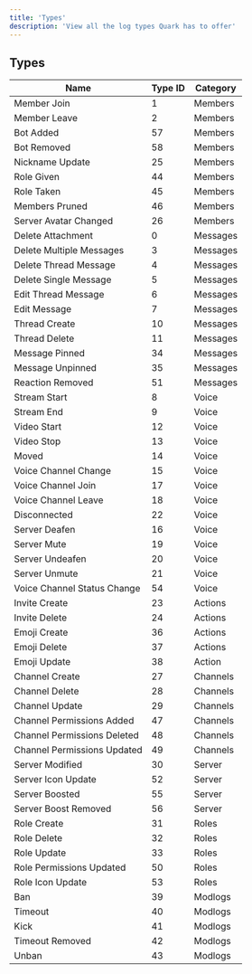 ```yaml
---
title: 'Types'
description: 'View all the log types Quark has to offer'
---
```


## Types

| Name                      | Type ID | Category |
| ------------------------- | ------- | -------- |
| Member Join               |       1 | Members  |
| Member Leave              |       2 | Members  |
| Bot Added                 |      57 | Members  |
| Bot Removed               |      58 | Members  |
| Nickname Update           |      25 | Members  |
| Role Given                |      44 | Members  |
| Role Taken                |      45 | Members  |
| Members Pruned            |      46 | Members  |
| Server Avatar Changed     |      26 | Members  |
| Delete Attachment         |       0 | Messages |
| Delete Multiple Messages  |       3 | Messages |
| Delete Thread Message     |       4 | Messages |
| Delete Single Message     |       5 | Messages |
| Edit Thread Message       |       6 | Messages |
| Edit Message              |       7 | Messages |
| Thread Create             |      10 | Messages |
| Thread Delete             |      11 | Messages |
| Message Pinned            |      34 | Messages |
| Message Unpinned          |      35 | Messages |
| Reaction Removed          |      51 | Messages |
| Stream Start              |       8 | Voice    |
| Stream End                |       9 | Voice    |
| Video Start               |      12 | Voice    |
| Video Stop                |      13 | Voice    |
| Moved                     |      14 | Voice    |
| Voice Channel Change      |      15 | Voice    |
| Voice Channel Join        |      17 | Voice    |
| Voice Channel Leave       |      18 | Voice    |
| Disconnected              |      22 | Voice    |
| Server Deafen             |      16 | Voice    |
| Server Mute               |      19 | Voice    |
| Server Undeafen           |      20 | Voice    |
| Server Unmute             |      21 | Voice    |
| Voice Channel Status Change |    54 | Voice    |
| Invite Create             |      23 | Actions  |
| Invite Delete             |      24 | Actions  |
| Emoji Create              |      36 | Actions  |
| Emoji Delete              |      37 | Actions  |
| Emoji Update              |      38 | Action   |
| Channel Create            |      27 | Channels |
| Channel Delete            |      28 | Channels |
| Channel Update            |      29 | Channels |
| Channel Permissions Added |      47 | Channels |
| Channel Permissions Deleted |    48 | Channels |
| Channel Permissions Updated |    49 | Channels |
| Server Modified           |      30 | Server   |
| Server Icon Update        |      52 | Server   |
| Server Boosted            |      55 | Server   |
| Server Boost Removed      |      56 | Server   |
| Role Create               |      31 | Roles    |
| Role Delete               |      32 | Roles    |
| Role Update               |      33 | Roles    |
| Role Permissions Updated  |      50 | Roles    |
| Role Icon Update          |      53 | Roles    |
| Ban                       |      39 | Modlogs  |
| Timeout                   |      40 | Modlogs  |
| Kick                      |      41 | Modlogs  |
| Timeout Removed           |      42 | Modlogs  |
| Unban                     |      43 | Modlogs  |
